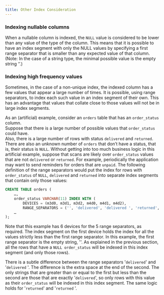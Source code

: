 ```yaml
---
title: Other Index Consideration
---
```


### Indexing nullable columns

When a nullable column is indexed, the `NULL` value is considered to be lower than any value of the type of the column.  This means that it is possible to have an index segment with only the NULL values by specifying a first range separator that is smaller than any expected value of that column.  (Note: In the case of a string type, the minimal possible value is the empty string ‘’.)


### Indexing high frequency values

Sometimes, in the case of a non-unique index, the indexed column has a few values that appear a large number of times.  It is possible, using range separators, to index each such value in an index segment of their own.  This has an advantage that values that collate close to those values will not be in large index segments.

As an (artificial) example, consider an `orders` table that has an `order_status` column.  
Suppose that there is a large number of possible values that `order_status` could have.  
Also, there is a large number of rows with status `delivered` and `returned`.  
There are also an unknown number of `orders` that don’t have a status, that is, their status is `NULL`.  Without getting into too much business logic in this artificial example, suppose that scans are likely over `order_status` values that are not `delivered` or `returned`.  For example, periodically the application may want to send reminders for orders that are `unpaid`.  The following definition of the range separators would put the index for rows with `order_status` of `NULL`, `delivered` and `returned` into separate index segments that contain only those values:

```sql
CREATE TABLE orders (
	…,
	order_status VARCHAR(11) INDEX WITH (
		DEVICES = (m3d0, m3d1, m3d2, m4d0, m4d1, m4d2),
		RANGE_SEPARATORS = ('', 'delivered', 'delivered ', 'returned', 'returned ')),
	…
);
```

Note that this example has 6 devices for the 5 range separators, as required.  The index segment on the first device holds the index for all the values strictly less than the first range separator.  In this example, the first range separator is the empty string, ''.  As explained in the previous section, all the rows that have a `NULL order_status` will be indexed in this index segment (and only those rows).

There is a subtle difference between the range separators '`delivered`' and '`delivered` '.  The difference is the extra space at the end of the second.  The only strings that are greater than or equal to the first but less than the second are those that are exactly '`delivered`', so only rows with this value as their `order_status` will be indexed in this index segment.  The same logic holds for '`returned`' and '`returned` '.


